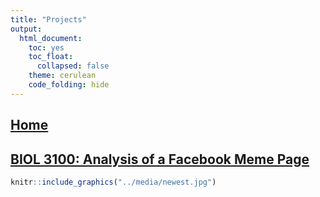 ```yaml
---
title: "Projects"
output:
  html_document:
    toc: yes
    toc_float:
      collapsed: false
    theme: cerulean
    code_folding: hide
---
```

## [Home](https://amaceituna.github.io/)

## [BIOL 3100: Analysis of a Facebook Meme Page](https://amaceituna.github.io/projects/biol_3100)
```r
knitr::include_graphics("../media/newest.jpg")
```



